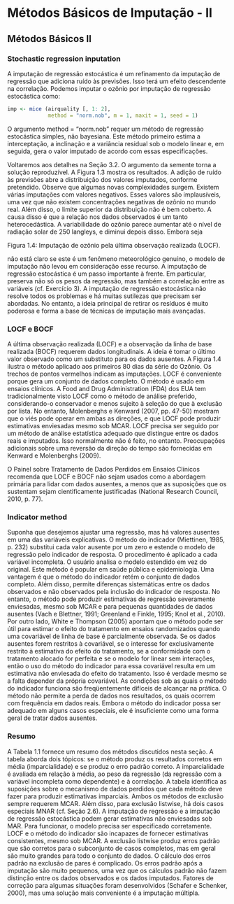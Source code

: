 # Métodos Básicos de Imputação - II

## Métodos Básicos II

### Stochastic regression inputation

A imputação de regressão estocástica é um refinamento da imputação de regressão que adiciona ruído às previsões. Isso terá um efeito descendente na correlação. 
Podemos imputar o ozônio por imputação de regressão estocástica como:

```r
imp <- mice (airquality [, 1: 2], 
             method = "norm.nob", m = 1, maxit = 1, seed = 1)
```


O argumento method = "norm.nob" requer um método de regressão estocástica simples, não bayesiana. Este método primeiro estima a interceptação, a inclinação e a 
variância residual sob o modelo linear e, em seguida, gera o valor imputado de acordo com essas especificações. 

 Voltaremos aos detalhes na Seção 3.2. O argumento da semente torna a solução reproduzível. A Figura 1.3 mostra os resultados. A adição de ruído às previsões abre
 a distribuição dos valores imputados, conforme pretendido. Observe que algumas novas complexidades surgem. Existem várias imputações com valores negativos. 
Esses valores são implausíveis, uma vez que não existem concentrações negativas de ozônio no mundo real. Além disso, o limite superior da distribuição não é bem coberto.
 A causa disso é que a relação nos dados observados é um tanto heterocedástica. A variabilidade do ozônio parece aumentar até o nível de radiação solar de 250 langleys, 
e diminui depois disso. Embora seja 

Figura 1.4: Imputação de ozônio pela última observação realizada (LOCF).

não está claro se este é um fenômeno meteorológico genuíno, o modelo de imputação não levou em consideração esse recurso. A imputação de regressão estocástica é um passo importante à frente. 
Em particular, preserva não só os pesos da regressão, mas também a correlação entre as variáveis (cf. Exercício 3). A imputação de regressão estocástica não resolve todos os problemas e há 
muitas sutilezas que precisam ser abordadas. No entanto, a ideia principal de retirar os resíduos é muito poderosa e forma a base de técnicas de imputação mais avançadas.


### LOCF e BOCF

A última observação realizada (LOCF) e a observação da linha de base realizada (BOCF) requerem dados longitudinais. A ideia é tomar o último valor observado como um substituto para os dados ausentes.
 A Figura 1.4 ilustra o método aplicado aos primeiros 80 dias da série do Ozônio. Os trechos de pontos vermelhos indicam as imputações. LOCF é conveniente porque gera um conjunto de dados completo. 
O método é usado em ensaios clínicos. A Food and Drug Administration (FDA) dos EUA tem tradicionalmente visto LOCF como o método de análise preferido, considerando-o conservador e menos sujeito à 
seleção do que à exclusão por lista. No entanto, Molenberghs e Kenward (2007, pp. 47-50) mostram que o viés pode operar em ambas as direções, e que LOCF pode produzir estimativas enviesadas mesmo sob MCAR. 
LOCF precisa ser seguido por um método de análise estatística adequado que distingue entre os dados reais e imputados. Isso normalmente não é feito, no entanto. Preocupações adicionais sobre uma reversão da
 direção do tempo são fornecidas em Kenward e Molenberghs (2009).

O Painel sobre Tratamento de Dados Perdidos em Ensaios Clínicos recomenda que LOCF e BOCF não sejam usados ​​como a abordagem primária para lidar com dados ausentes,
 a menos que as suposições que os sustentam sejam cientificamente justificadas (National Research Council, 2010, p. 77).

### Indicator method

Suponha que desejemos ajustar uma regressão, mas há valores ausentes em uma das variáveis ​​explicativas. O método do indicador (Miettinen, 1985, p. 232) substitui cada 
valor ausente por um zero e estende o modelo de regressão pelo indicador de resposta. O procedimento é aplicado a cada variável incompleta. O usuário analisa o modelo
 estendido em vez do original. Este método é popular em saúde pública e epidemiologia. Uma vantagem é que o método do indicador retém o conjunto de dados completo. 
Além disso, permite diferenças sistemáticas entre os dados observados e não observados pela inclusão do indicador de resposta. No entanto, o método pode produzir 
estimativas de regressão severamente enviesadas, mesmo sob MCAR e para pequenas quantidades de dados ausentes (Vach e Blettner, 1991; Greenland e Finkle, 1995; Knol et al., 2010). 
Por outro lado, White e Thompson (2005) apontam que o método pode ser útil para estimar o efeito do tratamento em ensaios randomizados quando uma covariável de linha de base é parcialmente observada. 
Se os dados ausentes forem restritos à covariável, se o interesse for exclusivamente restrito à estimativa do efeito do tratamento, se a conformidade com o tratamento alocado for perfeita e se o modelo for linear sem interações, 
então o uso do método do indicador para essa covariável resulta em um estimativa não enviesada do efeito do tratamento. Isso é verdade mesmo se a falta depender da própria covariável. 
As condições sob as quais o método do indicador funciona são freqüentemente difíceis de alcançar na prática. O método não permite a perda de dados nos resultados, os quais ocorrem com frequência em dados reais. 
Embora o método do indicador possa ser adequado em alguns casos especiais, ele é insuficiente como uma forma geral de tratar dados ausentes.


### Resumo


A Tabela 1.1 fornece um resumo dos métodos discutidos nesta seção. A tabela aborda dois tópicos: se o método produz os resultados corretos em média (imparcialidade) e se produz o erro padrão correto.
A imparcialidade é avaliada em relação à média, ao peso da regressão (da regressão com a variável incompleta como dependente) e à correlação.
A tabela identifica as suposições sobre o mecanismo de dados perdidos que cada método deve fazer para produzir estimativas imparciais. Ambos os métodos de exclusão sempre requerem MCAR.
Além disso, para exclusão listwise, há dois casos especiais MNAR (cf. Seção 2.6). A imputação de regressão e a imputação de regressão estocástica podem gerar estimativas não enviesadas sob MAR.
Para funcionar, o modelo precisa ser especificado corretamente. LOCF e o método do indicador são incapazes de fornecer estimativas consistentes, mesmo sob MCAR.
A exclusão listwise produz erros padrão que são corretos para o subconjunto de casos completos, mas em geral são muito grandes para todo o conjunto de dados.
O cálculo dos erros padrão na exclusão de pares é complicado. Os erros padrão após a imputação são muito pequenos, uma vez que os cálculos padrão não fazem distinção entre os dados observados e os dados imputados.
Fatores de correção para algumas situações foram desenvolvidos (Schafer e Schenker, 2000), mas uma solução mais conveniente é a imputação múltipla.

